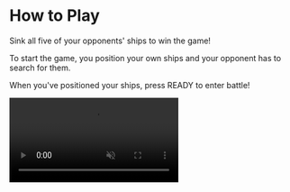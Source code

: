 # How to Play
Sink all five of your opponents' ships to win the game!

To start the game, you position your own ships and your opponent has to search for them.

When you've positioned your ships, press READY to enter battle!

<video autoPlay loop muted playsInline src="https://foony.com/img/posts/battleblobs/image2.webm" />

<video autoPlay loop muted playsInline src="https://foony.com/img/posts/battleblobs/image3.webm" />

# Pro Tip
Place bombs in diagonal patterns to cover the most area.
